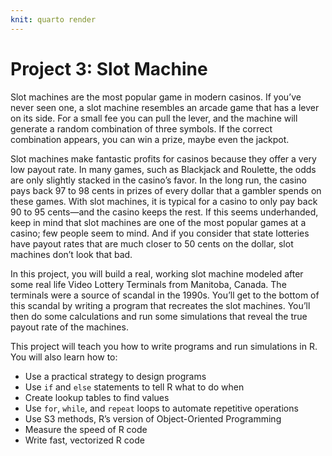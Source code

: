 ```yaml
---
knit: quarto render
---
```


# Project 3: Slot Machine {#project-3 .unnumbered}

Slot machines are the most popular game in modern casinos. If you've never seen one, a slot machine resembles an arcade game that has a lever on its side. For a small fee you can pull the lever, and the machine will generate a random combination of three symbols. If the correct combination appears, you can win a prize, maybe even the jackpot.

Slot machines make fantastic profits for casinos because they offer a very low payout rate. In many games, such as Blackjack and Roulette, the odds are only slightly stacked in the casino's favor. In the long run, the casino pays back 97 to 98 cents in prizes of every dollar that a gambler spends on these games. With slot machines, it is typical for a casino to only pay back 90 to 95 cents—and the casino keeps the rest. If this seems underhanded, keep in mind that slot machines are one of the most popular games at a casino; few people seem to mind. And if you consider that state lotteries have payout rates that are much closer to 50 cents on the dollar, slot machines don't look that bad.

In this project, you will build a real, working slot machine modeled after some real life Video Lottery Terminals from Manitoba, Canada. The terminals were a source of scandal in the 1990s. You'll get to the bottom of this scandal by writing a program that recreates the slot machines. You'll then do some calculations and run some simulations that reveal the true payout rate of the machines.

This project will teach you how to write programs and run simulations in R. You will also learn how to: 

* Use a practical strategy to design programs
* Use `if` and `else` statements to tell R what to do when
* Create lookup tables to find values
* Use `for`, `while`, and `repeat` loops to automate repetitive operations 
* Use S3 methods, R's version of Object-Oriented Programming
* Measure the speed of R code
* Write fast, vectorized R code
